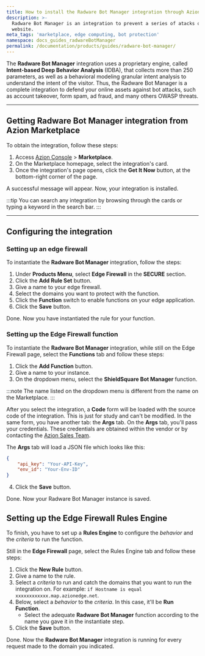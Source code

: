 ```yaml
---
title: How to install the Radware Bot Manager integration through Azion Marketplace
description: >-
  Radware Bot Manager is an integration to prevent a series of atacks on your
  website.
meta_tags: 'marketplace, edge computing, bot protection'
namespace: docs_guides_radwareBotManager
permalink: /documentation/products/guides/radware-bot-manager/
---
```


The **Radware Bot Manager** integration uses a proprietary engine, called **Intent-based Deep Behavior Analysis** (IDBA), that collects more than 250 parameters, as well as a behavioral modeling granular intent analysis to understand the intent of the visitor. Thus, the Radware Bot Manager is a complete integration to defend your online assets against bot attacks, such as account takeover, form spam, ad fraud, and many others OWASP threats.

---

## Getting Radware Bot Manager integration from Azion Marketplace

To obtain the integration, follow these steps:

1. Access [Azion Console](/en/documentation/products/guides/how-to-access-rtm/) > **Marketplace**.
2. On the Marketplace homepage, select the integration's card.
3. Once the integration's page opens, click the **Get It Now** button, at the bottom-right corner of the page.

A successful message will appear. Now, your integration is installed.

:::tip
You can search any integration by browsing through the cards or typing a keyword in the search bar.
:::

---

## Configuring the integration

### Setting up an edge firewall

To instantiate the **Radware Bot Manager** integration, follow the steps:

1. Under **Products Menu**, select **Edge Firewall** in the **SECURE** section.
2. Click the **Add Rule Set** button.
3. Give a name to your edge firewall.
4. Select the domains you want to protect with the function.
5. Click the **Function** switch to enable functions on your edge application.
6. Click the **Save** button.

Done. Now you have instantiated the rule for your function.

### Setting up the Edge Firewall function 

To instantiate the **Radware Bot Manager** integration, while still on the Edge Firewall page, select the **Functions** tab and follow these steps:

1. Click the **Add Function** button.
2. Give a name to your instance.
3. On the dropdown menu, select the **ShieldSquare Bot Manager** function.

:::note
The name listed on the dropdown menu is different from the name on the Marketplace.
:::

After you select the integration, a **Code** form will be loaded with the source code of the integration. This is just for study and can't be modified. In the same form, you have another tab: the **Args** tab. On the **Args** tab, you'll pass your credentials. These credentials are obtained within the vendor or by contacting the [Azion Sales Team](https://www.azion.com/en/contact-sales/).

The **Args** tab will load a JSON file which looks like this:

```json
{
    "api_key": "Your-API-Key",
    "env_id": "Your-Env-ID"
}
```

4. Click the **Save** button.

Done. Now your Radware Bot Manager instance is saved.

## Setting up the Edge Firewall Rules Engine

To finish, you have to set up a **Rules Engine** to configure the *behavior* and the *criteria* to run the function.

Still in the **Edge Firewall** page, select the Rules Engine tab and follow these steps:

1. Click the **New Rule** button.
2. Give a name to the rule.
3. Select a *criteria* to run and catch the domains that you want to run the integration on. For example: `if Hostname is equal xxxxxxxxxxxx.map.azionedge.net`.
4. Below, select a *behavior* to the *criteria*. In this case, it'll be **Run Function**. 
    - Select the adequate **Radware Bot Manager** function according to the name you gave it in the instantiate step.
5. Click the **Save** button.

Done. Now the **Radware Bot Manager** integration is running for every request made to the domain you indicated.




